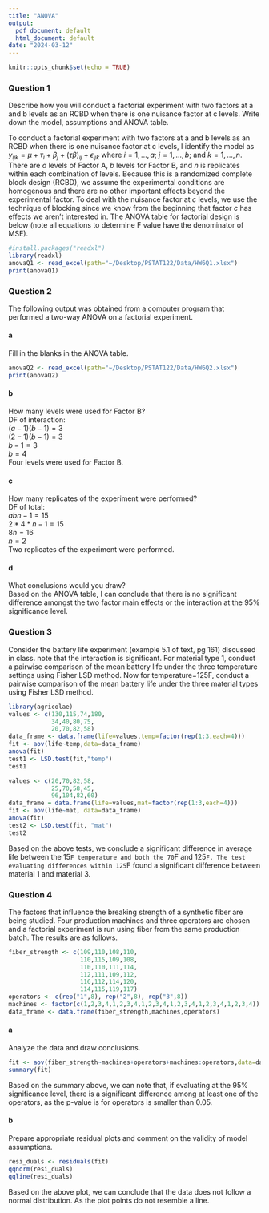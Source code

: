 ```yaml
---
title: "ANOVA"
output:
  pdf_document: default
  html_document: default
date: "2024-03-12"
---
```


```r
knitr::opts_chunk$set(echo = TRUE)
```

### Question 1
Describe how you will conduct a factorial experiment with two factors at a and b levels as an RCBD when there is one nuisance factor at c levels. Write down the model, assumptions and ANOVA table.\

To conduct a factorial experiment with two factors at a and b levels as an RCBD when there is one nuisance factor at c levels, I identify the model as $y_{ijk}=\mu+\tau_i+\beta_j+(\tau\beta)_{ij}+\epsilon_{ijk}$ where $i=1,...,a$; $j=1,...,b$; and $k=1,...,n$. There are $a$ levels of Factor A, $b$ levels for Factor B, and $n$ is replicates within each combination of levels. Because this is a randomized complete block design (RCBD), we assume the experimental conditions are homogenous and there are no other important effects beyond the experimental factor. To deal with the nuisance factor at $c$ levels, we use the technique of blocking since we know from the beginning that factor $c$ has effects we aren't interested in. The ANOVA table for factorial design is below (note all equations to determine F value have the denominator of MSE).\
```r
#install.packages("readxl")
library(readxl)
anovaQ1 <- read_excel(path="~/Desktop/PSTAT122/Data/HW6Q1.xlsx")
print(anovaQ1)
```

### Question 2
The following output was obtained from a computer program that performed a two-way ANOVA on a factorial experiment.\

#### a
Fill in the blanks in the ANOVA table.\
```r
anovaQ2 <- read_excel(path="~/Desktop/PSTAT122/Data/HW6Q2.xlsx")
print(anovaQ2)
```

#### b
How many levels were used for Factor B?\
DF of interaction:\
$(a-1)(b-1)=3$\
$(2-1)(b-1)=3$\
$b-1=3$\
$b=4$\
Four levels were used for Factor B.\

#### c
How many replicates of the experiment were performed?\
DF of total:\
$abn-1=15$\
$2*4*n-1=15$\
$8n=16$\
$n=2$\
Two replicates of the experiment were performed.\

#### d
What conclusions would you draw?\
Based on the ANOVA table, I can conclude that there is no significant difference amongst the two factor main effects or the interaction at the 95% significance level.\

### Question 3
Consider the battery life experiment (example 5.1 of text, pg 161) discussed in class. note that the interaction is significant. For material type 1, conduct a pairwise comparison of the mean battery life under the three temperature settings using Fisher LSD method. Now for temperature=125F, conduct a pairwise comparison of the mean battery life under the three material types using Fisher LSD method.\
```r
library(agricolae)
values <- c(130,115,74,180,
            34,40,80,75,
            20,70,82,58)
data_frame <- data.frame(life=values,temp=factor(rep(1:3,each=4)))
fit <- aov(life~temp,data=data_frame)
anova(fit)
test1 <- LSD.test(fit,"temp")
test1

values <- c(20,70,82,58,
            25,70,58,45,
            96,104,82,60)
data_frame = data.frame(life=values,mat=factor(rep(1:3,each=4)))
fit <- aov(life~mat, data=data_frame)
anova(fit)
test2 <- LSD.test(fit, "mat")
test2
```
Based on the above tests, we conclude a significant difference in average life between the 15`F temperature and both the 70`F and 125`F. The test evaluating differences within 125`F found a significant difference between material 1 and material 3.\

### Question 4
The factors that influence the breaking strength of a synthetic fiber are
being studied. Four production machines and three operators are chosen
and a factorial experiment is run using fiber from the same production
batch. The results are as follows.\

```r
fiber_strength <- c(109,110,108,110,
                    110,115,109,108,
                    110,110,111,114,
                    112,111,109,112,
                    116,112,114,120,
                    114,115,119,117)
operators <- c(rep("1",8), rep("2",8), rep("3",8))
machines <- factor(c(1,2,3,4,1,2,3,4,1,2,3,4,1,2,3,4,1,2,3,4,1,2,3,4))
data_frame <- data.frame(fiber_strength,machines,operators)
```

#### a
Analyze the data and draw conclusions.\
```r
fit <- aov(fiber_strength~machines+operators+machines:operators,data=data_frame)
summary(fit)
```
Based on the summary above, we can note that, if evaluating at the 95% significance level, there is a significant difference among at least one of the operators, as the p-value is for operators is smaller than 0.05.\

#### b
Prepare appropriate residual plots and comment on the validity of model assumptions.\
```r
resi_duals <- residuals(fit)
qqnorm(resi_duals)
qqline(resi_duals)
```
Based on the above plot, we can conclude that the data does not follow a normal distribution. As the plot points do not resemble a line.\